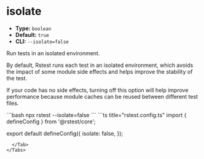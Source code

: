 # isolate

- **Type:** `boolean`
- **Default:** `true`
- **CLI:** `--isolate=false`

Run tests in an isolated environment.

By default, Rstest runs each test in an isolated environment, which avoids the impact of some module side effects and helps improve the stability of the test.

If your code has no side effects, turning off this option will help improve performance because module caches can be reused between different test files.


<Tabs defaultValue='rstest.config.ts'>
  <Tab label="CLI">
  ```bash
  npx rstest --isolate=false
  ```
  </Tab>
  <Tab label="rstest.config.ts">
```ts title="rstest.config.ts"
import { defineConfig } from '@rstest/core';

export default defineConfig({
  isolate: false,
});
```
  </Tab>
</Tabs>
